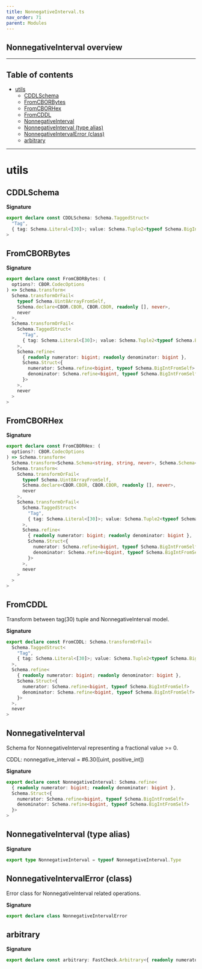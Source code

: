```yaml
---
title: NonnegativeInterval.ts
nav_order: 71
parent: Modules
---
```


## NonnegativeInterval overview

---

<h2 className="text-delta">Table of contents</h2>

- [utils](#utils)
  - [CDDLSchema](#cddlschema)
  - [FromCBORBytes](#fromcborbytes)
  - [FromCBORHex](#fromcborhex)
  - [FromCDDL](#fromcddl)
  - [NonnegativeInterval](#nonnegativeinterval)
  - [NonnegativeInterval (type alias)](#nonnegativeinterval-type-alias)
  - [NonnegativeIntervalError (class)](#nonnegativeintervalerror-class)
  - [arbitrary](#arbitrary)

---

# utils

## CDDLSchema

**Signature**

```ts
export declare const CDDLSchema: Schema.TaggedStruct<
  "Tag",
  { tag: Schema.Literal<[30]>; value: Schema.Tuple2<typeof Schema.BigIntFromSelf, typeof Schema.BigIntFromSelf> }
>
```

## FromCBORBytes

**Signature**

```ts
export declare const FromCBORBytes: (
  options?: CBOR.CodecOptions
) => Schema.transform<
  Schema.transformOrFail<
    typeof Schema.Uint8ArrayFromSelf,
    Schema.declare<CBOR.CBOR, CBOR.CBOR, readonly [], never>,
    never
  >,
  Schema.transformOrFail<
    Schema.TaggedStruct<
      "Tag",
      { tag: Schema.Literal<[30]>; value: Schema.Tuple2<typeof Schema.BigIntFromSelf, typeof Schema.BigIntFromSelf> }
    >,
    Schema.refine<
      { readonly numerator: bigint; readonly denominator: bigint },
      Schema.Struct<{
        numerator: Schema.refine<bigint, typeof Schema.BigIntFromSelf>
        denominator: Schema.refine<bigint, typeof Schema.BigIntFromSelf>
      }>
    >,
    never
  >
>
```

## FromCBORHex

**Signature**

```ts
export declare const FromCBORHex: (
  options?: CBOR.CodecOptions
) => Schema.transform<
  Schema.transform<Schema.Schema<string, string, never>, Schema.Schema<Uint8Array, Uint8Array, never>>,
  Schema.transform<
    Schema.transformOrFail<
      typeof Schema.Uint8ArrayFromSelf,
      Schema.declare<CBOR.CBOR, CBOR.CBOR, readonly [], never>,
      never
    >,
    Schema.transformOrFail<
      Schema.TaggedStruct<
        "Tag",
        { tag: Schema.Literal<[30]>; value: Schema.Tuple2<typeof Schema.BigIntFromSelf, typeof Schema.BigIntFromSelf> }
      >,
      Schema.refine<
        { readonly numerator: bigint; readonly denominator: bigint },
        Schema.Struct<{
          numerator: Schema.refine<bigint, typeof Schema.BigIntFromSelf>
          denominator: Schema.refine<bigint, typeof Schema.BigIntFromSelf>
        }>
      >,
      never
    >
  >
>
```

## FromCDDL

Transform between tag(30) tuple and NonnegativeInterval model.

**Signature**

```ts
export declare const FromCDDL: Schema.transformOrFail<
  Schema.TaggedStruct<
    "Tag",
    { tag: Schema.Literal<[30]>; value: Schema.Tuple2<typeof Schema.BigIntFromSelf, typeof Schema.BigIntFromSelf> }
  >,
  Schema.refine<
    { readonly numerator: bigint; readonly denominator: bigint },
    Schema.Struct<{
      numerator: Schema.refine<bigint, typeof Schema.BigIntFromSelf>
      denominator: Schema.refine<bigint, typeof Schema.BigIntFromSelf>
    }>
  >,
  never
>
```

## NonnegativeInterval

Schema for NonnegativeInterval representing a fractional value >= 0.

CDDL: nonnegative_interval = #6.30([uint, positive_int])

**Signature**

```ts
export declare const NonnegativeInterval: Schema.refine<
  { readonly numerator: bigint; readonly denominator: bigint },
  Schema.Struct<{
    numerator: Schema.refine<bigint, typeof Schema.BigIntFromSelf>
    denominator: Schema.refine<bigint, typeof Schema.BigIntFromSelf>
  }>
>
```

## NonnegativeInterval (type alias)

**Signature**

```ts
export type NonnegativeInterval = typeof NonnegativeInterval.Type
```

## NonnegativeIntervalError (class)

Error class for NonnegativeInterval related operations.

**Signature**

```ts
export declare class NonnegativeIntervalError
```

## arbitrary

**Signature**

```ts
export declare const arbitrary: FastCheck.Arbitrary<{ readonly numerator: bigint; readonly denominator: bigint }>
```
